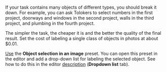 <Cut title="I have a complex task. How do I break it down to get high-quality results?">

If your task contains many objects of different types, you should break it down. For example, you can ask Tolokers to select numbers in the first project, doorways and windows in the second project, walls in the third project, and plumbing in the fourth project.

The simpler the task, the cheaper it is and the better the quality of the final result. Set the cost of labeling a single class of objects in photos at about $0.01.

[Use](/docs/tutorials/selection) the **Object selection in an image** preset. You can open this preset in the editor and add a drop-down list for labeling the selected object. See how to do this in the editor [description](/docs/guide/t-components/image-annotation#annotation) (**Dropdown list** tab).

</Cut>
